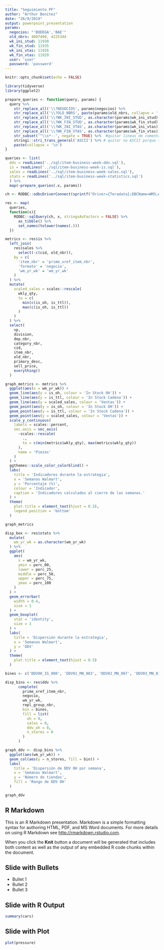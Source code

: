 ```yaml
---
title: "Seguimiento PF"
author: "Arthur Benitez"
date: "26/9/2019"
output: powerpoint_presentation
params:
  negocios: "'BODEGA','BAE'"
  old_nbrs: 4007408, 4225344
  wk_ini_stud: 11930
  wk_fin_stud: 11935
  wk_ini_vtas: 11926
  wk_fin_vtas: 11929
  user: 'user'
  password: 'password'
---
```


```r
knitr::opts_chunk$set(echo = FALSE)
```

```r
library(tidyverse)
library(ggplot2)

prepare_queries <- function(query, params) {
  query %>% 
    str_replace_all('\\?NEGOCIOS', params$negocios) %>%
    str_replace_all('\\?OLD_NBRS', paste(params$old_nbrs, collapse = ',')) %>%
    str_replace_all('\\?WK_INI_STUD', as.character(params$wk_ini_stud)) %>%
    str_replace_all('\\?WK_FIN_STUD', as.character(params$wk_fin_stud)) %>%
    str_replace_all('\\?WK_INI_VTAS', as.character(params$wk_ini_vtas)) %>%
    str_replace_all('\\?WK_FIN_VTAS', as.character(params$wk_fin_vtas)) %>%
    str_subset('^\\s*--', negate = TRUE) %>%  #quitar lineas de comentarios
    stringi::stri_trans_general('ASCII') %>% # quitar no ASCII porque truena en producción
    paste(collapse = '\n')
}

queries <- list(
  ddv = readLines('../sql/item-business-week-ddv.sql'),
  is = readLines('../sql/item-business-week-is.sql'),
  sales = readLines('../sql/item-business-week-sales.sql'),
  stats = readLines('../sql/item-business-week-statistics.sql')
  ) %>%
  map(~prepare_queries(.x, params))

ch <- RODBC::odbcDriverConnect(sprintf("Driver={Teradata};DBCName=WM3;AUTHENTICATION=ldap;AUTHENTICATIONPARAMETER=%s@@%s", params$user, params$password))

res <- map(
  queries,
  function(x){
    RODBC::sqlQuery(ch, x, stringsAsFactors = FALSE) %>% 
      as_tibble() %>% 
      set_names(tolower(names(.)))
  })
```

```r
metrics <- res$is %>% 
  left_join(
    res$sales %>% 
      select(-c(cid, old_nbr)),
    by = c(
      'item_nbr' = 'prime_xref_item_nbr',
      'formato' = 'negocio',
      'wm_yr_wk' = 'wm_yr_wk'
    )
  ) %>% 
  mutate(
    scaled_sales = scales::rescale(
      wkly_qty,
      to = c(
        min(c(is_oh, is_ttl)),
        max(c(is_oh, is_ttl))
      )
    )
  ) %>% 
  select(
    vp,
    division,
    dep_nbr,
    category_nbr,
    cid,
    item_nbr,
    old_nbr,
    primary_desc,
    sell_price,
    everything()
  )

graph_metrics <- metrics %>% 
  ggplot(aes(x = wm_yr_wk)) + 
  geom_line(aes(y = is_oh, colour = 'In Stock OH')) + 
  geom_line(aes(y = is_ttl, colour = 'In Stock Cadena')) + 
  geom_line(aes(y = scaled_sales, colour = 'Ventas')) + 
  geom_point(aes(y = is_oh, colour = 'In Stock OH')) + 
  geom_point(aes(y = is_ttl, colour = 'In Stock Cadena')) + 
  geom_point(aes(y = scaled_sales, colour = 'Ventas')) + 
  scale_y_continuous(
    labels = scales::percent,
    sec.axis = sec_axis(
      ~scales::rescale(
        .,
        to = c(min(metrics$wkly_qty), max(metrics$wkly_qty))
      ),
      name = 'Piezas'
    )
  ) + 
  ggthemes::scale_color_colorblind() + 
  labs(
    title = 'Indicadores durante la estrategia',
    x = 'Semanas Walmart',
    y = 'Porcentaje (%)',
    colour = 'Indicador',
    caption = 'Indicadores calculados al cierre de las semanas.'
  ) + 
  theme(
    plot.title = element_text(hjust = 0.5),
    legend.position = 'bottom'
  )

graph_metrics
```

```r
disp_box <- res$stats %>% 
  mutate(
    wm_yr_wk = as.character(wm_yr_wk)
  ) %>% 
  ggplot(
    aes(
      x = wm_yr_wk,
      ymin = perc_00,
      lower = perc_25,
      middle = perc_50,
      upper = perc_75,
      ymax = perc_100
    )
  ) + 
  geom_errorbar(
    width = 0.4,
    size = 1
  ) + 
  geom_boxplot(
    stat = 'identity',
    size = 1
  ) + 
  labs(
    title = 'Dispersión durante la estrategia',
    x = 'Semanas Walmart',
    y = 'DDV'
  ) + 
  theme(
    plot.title = element_text(hjust = 0.5)
  )
```

```r
bines <- c('DDV00_IG_000', 'DDV01_MN_003', 'DDV02_MN_007', 'DDV03_MN_014', 'DDV04_MN_021', 'DDV05_MN_028', 'DDV06_MN_035', 'DDV07_MN_050', 'DDV08_MN_075', 'DDV09_MN_100', 'DDV10_MN_150', 'DDV11_MN_250', 'DDV12_MN_350', 'DDV13_MN_450', 'DDV14_MY_450')

disp_bins <- res$ddv %>% 
      complete(
        prime_xref_item_nbr,
        negocio,
        wm_yr_wk,
        repl_group_nbr,
        bin = bines,
        fill = list(
          oh = 0,
          sales = 0,
          ddv_oh = 0,
          n_stores = 0
        )
      )

graph_ddv <- disp_bins %>% 
  ggplot(aes(wm_yr_wk)) +
  geom_col(aes(y = n_stores, fill = bin)) + 
  labs(
    title = 'Dispersión de DDV OH por semana',
    x = 'Semanas Walmart',
    y = 'Número de tiendas',
    fill = 'Rango de DDV OH'
  )

graph_ddv
```


## R Markdown

This is an R Markdown presentation. Markdown is a simple formatting syntax for authoring HTML, PDF, and MS Word documents. For more details on using R Markdown see <http://rmarkdown.rstudio.com>.

When you click the **Knit** button a document will be generated that includes both content as well as the output of any embedded R code chunks within the document.

## Slide with Bullets

- Bullet 1
- Bullet 2
- Bullet 3

## Slide with R Output

```r
summary(cars)
```

## Slide with Plot

```r
plot(pressure)
```

